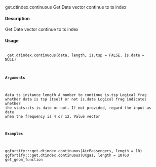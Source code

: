 get.dtindex.continuous
Get Date vector continue to ts index

#### Description 
 
Get Date vector continue to ts index

#### Usage 
 <pre><code>
get.dtindex.continuous(data, length, is.tsp = FALSE, is.date = NULL)

#### Arguments 
 
data ts instance
length A number to continue
is.tsp Logical frag whether data is tsp itself or not
is.date Logical frag indicates whether the stats::ts is date or not. If not provided,
regard the input as date when the frequency is 4 or 12.
Value
vector

#### Examples 

ggfortify:::get.dtindex.continuous(AirPassengers, length = 10)
ggfortify:::get.dtindex.continuous(UKgas, length = 10)60
get_geom_function

